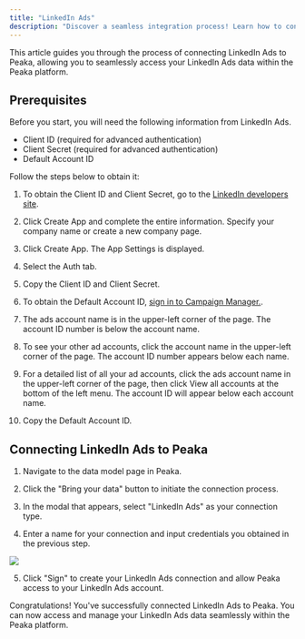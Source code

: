 ```yaml
---
title: "LinkedIn Ads"
description: "Discover a seamless integration process! Learn how to connect LinkedIn Ads to Peaka effortlessly for streamlined transactions."
---
```


This article guides you through the process of connecting LinkedIn Ads to Peaka, allowing you to seamlessly access your LinkedIn Ads data within the Peaka platform.

## Prerequisites

Before you start, you will need the following information from LinkedIn Ads.

- Client ID (required for advanced authentication)
- Client Secret (required for advanced authentication)
- Default Account ID

Follow the steps below to obtain it:

1. To obtain the Client ID and Client Secret, go to the [LinkedIn developers site](https://www.linkedin.com/developer/apps).

2. Click Create App and complete the entire information. Specify your company name or create a new company page.

3. Click Create App. The App Settings is displayed.

4. Select the Auth tab.

5. Copy the Client ID and Client Secret.

6. To obtain the Default Account ID, [sign in to Campaign Manager.](https://www.linkedin.com/campaignmanager/).

7. The ads account name is in the upper-left corner of the page. The account ID number is below the account name.

8. To see your other ad accounts, click the account name in the upper-left corner of the page. The account ID number appears below each name.

9. For a detailed list of all your ad accounts, click the ads account name in the upper-left corner of the page, then click View all accounts at the bottom of the left menu. The account ID will appear below each account name.

10. Copy the Default Account ID.

## Connecting LinkedIn Ads to Peaka

1. Navigate to the data model page in Peaka.

2. Click the "Bring your data" button to initiate the connection process.

3. In the modal that appears, select "LinkedIn Ads" as your connection type.

4. Enter a name for your connection and input credentials you obtained in the previous step.

<img src="https://cdn.peaka.com/integrations/linkedin-ads-1.png" />

5. Click "Sign" to create your LinkedIn Ads connection and allow Peaka access to your LinkedIn Ads account.

Congratulations! You've successfully connected LinkedIn Ads to Peaka. You can now access and manage your LinkedIn Ads data seamlessly within the Peaka platform.
